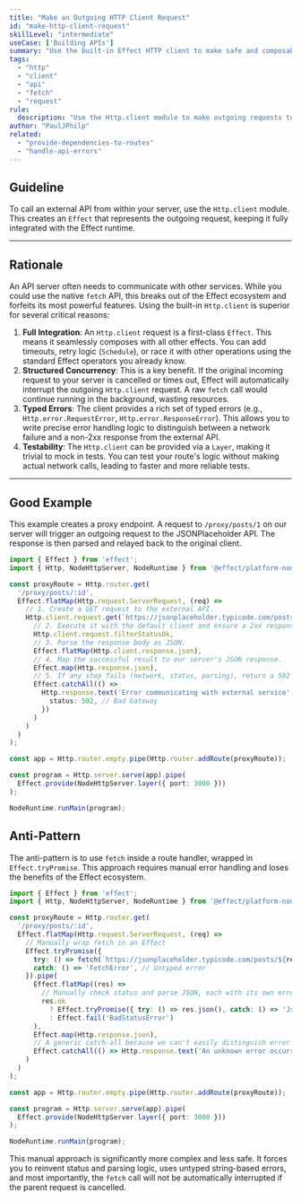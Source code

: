 ```yaml
---
title: "Make an Outgoing HTTP Client Request"
id: "make-http-client-request"
skillLevel: "intermediate"
useCase: ['Building APIs']
summary: "Use the built-in Effect HTTP client to make safe and composable requests to external services from within your API."
tags:
  - "http"
  - "client"
  - "api"
  - "fetch"
  - "request"
rule:
  description: "Use the Http.client module to make outgoing requests to keep the entire operation within the Effect ecosystem."
author: "PaulJPhilp"
related:
  - "provide-dependencies-to-routes"
  - "handle-api-errors"
---
```


## Guideline

To call an external API from within your server, use the `Http.client` module. This creates an `Effect` that represents the outgoing request, keeping it fully integrated with the Effect runtime.

---

## Rationale

An API server often needs to communicate with other services. While you could use the native `fetch` API, this breaks out of the Effect ecosystem and forfeits its most powerful features. Using the built-in `Http.client` is superior for several critical reasons:

1.  **Full Integration**: An `Http.client` request is a first-class `Effect`. This means it seamlessly composes with all other effects. You can add timeouts, retry logic (`Schedule`), or race it with other operations using the standard Effect operators you already know.
2.  **Structured Concurrency**: This is a key benefit. If the original incoming request to your server is cancelled or times out, Effect will automatically interrupt the outgoing `Http.client` request. A raw `fetch` call would continue running in the background, wasting resources.
3.  **Typed Errors**: The client provides a rich set of typed errors (e.g., `Http.error.RequestError`, `Http.error.ResponseError`). This allows you to write precise error handling logic to distinguish between a network failure and a non-2xx response from the external API.
4.  **Testability**: The `Http.client` can be provided via a `Layer`, making it trivial to mock in tests. You can test your route's logic without making actual network calls, leading to faster and more reliable tests.

---

## Good Example

This example creates a proxy endpoint. A request to `/proxy/posts/1` on our server will trigger an outgoing request to the JSONPlaceholder API. The response is then parsed and relayed back to the original client.

```typescript
import { Effect } from 'effect';
import { Http, NodeHttpServer, NodeRuntime } from '@effect/platform-node';

const proxyRoute = Http.router.get(
  '/proxy/posts/:id',
  Effect.flatMap(Http.request.ServerRequest, (req) =>
    // 1. Create a GET request to the external API.
    Http.client.request.get(`https://jsonplaceholder.typicode.com/posts/${req.params.id}`).pipe(
      // 2. Execute it with the default client and ensure a 2xx response.
      Http.client.request.filterStatusOk,
      // 3. Parse the response body as JSON.
      Effect.flatMap(Http.client.response.json),
      // 4. Map the successful result to our server's JSON response.
      Effect.map(Http.response.json),
      // 5. If any step fails (network, status, parsing), return a 502 error.
      Effect.catchAll(() =>
        Http.response.text('Error communicating with external service', {
          status: 502, // Bad Gateway
        })
      )
    )
  )
);

const app = Http.router.empty.pipe(Http.router.addRoute(proxyRoute));

const program = Http.server.serve(app).pipe(
  Effect.provide(NodeHttpServer.layer({ port: 3000 }))
);

NodeRuntime.runMain(program);
```

## Anti-Pattern

The anti-pattern is to use `fetch` inside a route handler, wrapped in `Effect.tryPromise`. This approach requires manual error handling and loses the benefits of the Effect ecosystem.

```typescript
import { Effect } from 'effect';
import { Http, NodeHttpServer, NodeRuntime } from '@effect/platform-node';

const proxyRoute = Http.router.get(
  '/proxy/posts/:id',
  Effect.flatMap(Http.request.ServerRequest, (req) =>
    // Manually wrap fetch in an Effect
    Effect.tryPromise({
      try: () => fetch(`https://jsonplaceholder.typicode.com/posts/${req.params.id}`),
      catch: () => 'FetchError', // Untyped error
    }).pipe(
      Effect.flatMap((res) =>
        // Manually check status and parse JSON, each with its own error case
        res.ok
          ? Effect.tryPromise({ try: () => res.json(), catch: () => 'JsonError' })
          : Effect.fail('BadStatusError')
      ),
      Effect.map(Http.response.json),
      // A generic catch-all because we can't easily distinguish error types
      Effect.catchAll(() => Http.response.text('An unknown error occurred', { status: 500 }))
    )
  )
);

const app = Http.router.empty.pipe(Http.router.addRoute(proxyRoute));

const program = Http.server.serve(app).pipe(
  Effect.provide(NodeHttpServer.layer({ port: 3000 }))
);

NodeRuntime.runMain(program);
```

This manual approach is significantly more complex and less safe. It forces you to reinvent status and parsing logic, uses untyped string-based errors, and most importantly, the `fetch` call will not be automatically interrupted if the parent request is cancelled.
